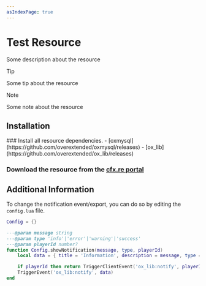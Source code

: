 ```yaml
---
asIndexPage: true
---
```



# Test Resource

Some description about the resource

> [!TIP]
>
> Some tip about the resource

> [!NOTE]
>
> Some note about the resource

## Installation

<Steps>
### Install all resource dependencies.
- [oxmysql](https://github.com/overextended/oxmysql/releases)
- [ox_lib](https://github.com/overextended/ox_lib/releases)

### Download the resource from the [cfx.re portal](https://portal.cfx.re/)

</Steps>

## Additional Information

To change the notification event/export, you can do so by editing the `config.lua` file.

```lua filename="configs/config.lua" {9-10}
Config = {}

---@param message string
---@param type 'info'|'error'|'warning'|'success'
---@param playerId number?
function Config.showNotification(message, type, playerId)
    local data = { title = 'Information', description = message, type = type }

    if playerId then return TriggerClientEvent('ox_lib:notify', playerId, data) end
    TriggerEvent('ox_lib:notify', data)
end
```
